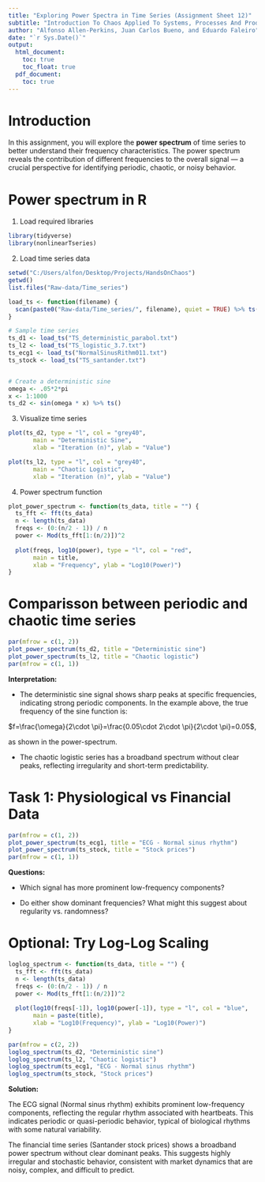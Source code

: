 ```yaml
---
title: "Exploring Power Spectra in Time Series (Assignment Sheet 12)"
subtitle: "Introduction To Chaos Applied To Systems, Processes And Products (ETSIDI, UPM)"
author: "Alfonso Allen-Perkins, Juan Carlos Bueno, and Eduardo Faleiro"
date: "`r Sys.Date()`"
output:
  html_document:
    toc: true
    toc_float: true
  pdf_document:
    toc: true
---
```


# Introduction

In this assignment, you will explore the **power spectrum** of time series to better understand their frequency characteristics. The power spectrum reveals the contribution of different frequencies to the overall signal — a crucial perspective for identifying periodic, chaotic, or noisy behavior.

# Power spectrum in R

1. Load required libraries

```r
library(tidyverse)
library(nonlinearTseries)
```

2. Load time series data

```r
setwd("C:/Users/alfon/Desktop/Projects/HandsOnChaos")
getwd()
list.files("Raw-data/Time_series")

load_ts <- function(filename) {
  scan(paste0("Raw-data/Time_series/", filename), quiet = TRUE) %>% ts()
}

# Sample time series
ts_d1 <- load_ts("TS_deterministic_parabol.txt")
ts_l2 <- load_ts("TS_logistic_3.7.txt")
ts_ecg1 <- load_ts("NormalSinusRithm011.txt")
ts_stock <- load_ts("TS_santander.txt")


# Create a deterministic sine
omega <- .05*2*pi
x <- 1:1000
ts_d2 <- sin(omega * x) %>% ts()

```

3. Visualize time series
```r
plot(ts_d2, type = "l", col = "grey40", 
       main = "Deterministic Sine",
       xlab = "Iteration (n)", ylab = "Value")

plot(ts_l2, type = "l", col = "grey40", 
       main = "Chaotic Logistic",
       xlab = "Iteration (n)", ylab = "Value")
```

4. Power spectrum function

```r
plot_power_spectrum <- function(ts_data, title = "") {
  ts_fft <- fft(ts_data)
  n <- length(ts_data)
  freqs <- (0:(n/2 - 1)) / n
  power <- Mod(ts_fft[1:(n/2)])^2
  
  plot(freqs, log10(power), type = "l", col = "red", 
       main = title,
       xlab = "Frequency", ylab = "Log10(Power)")
}
```

# Comparisson between periodic and chaotic time series

```r
par(mfrow = c(1, 2))
plot_power_spectrum(ts_d2, title = "Deterministic sine")
plot_power_spectrum(ts_l2, title = "Chaotic logistic")
par(mfrow = c(1, 1))
```

**Interpretation:**


- The deterministic sine signal shows sharp peaks at specific frequencies, indicating strong periodic components. In the example above, the true frequency of the sine function is:

$f=\frac{\omega}{2\cdot \pi}=\frac{0.05\cdot 2\cdot \pi}{2\cdot \pi}=0.05$,

as shown in the power-spectrum.

- The chaotic logistic series has a broadband spectrum without clear peaks, reflecting irregularity and short-term predictability.

# Task 1: Physiological vs Financial Data

```r
par(mfrow = c(1, 2))
plot_power_spectrum(ts_ecg1, title = "ECG - Normal sinus rhythm")
plot_power_spectrum(ts_stock, title = "Stock prices")
par(mfrow = c(1, 1))
```

**Questions:**

- Which signal has more prominent low-frequency components?

- Do either show dominant frequencies? What might this suggest about regularity vs. randomness?

# Optional: Try Log-Log Scaling

```r
loglog_spectrum <- function(ts_data, title = "") {
  ts_fft <- fft(ts_data)
  n <- length(ts_data)
  freqs <- (0:(n/2 - 1)) / n
  power <- Mod(ts_fft[1:(n/2)])^2
  
  plot(log10(freqs[-1]), log10(power[-1]), type = "l", col = "blue", 
       main = paste(title),
       xlab = "Log10(Frequency)", ylab = "Log10(Power)")
}

par(mfrow = c(2, 2))
loglog_spectrum(ts_d2, "Deterministic sine")
loglog_spectrum(ts_l2, "Chaotic logistic")
loglog_spectrum(ts_ecg1, "ECG - Normal sinus rhythm")
loglog_spectrum(ts_stock, "Stock prices")
```

**Solution:**

The ECG signal (Normal sinus rhythm) exhibits prominent low-frequency components, reflecting the regular rhythm associated with heartbeats. This indicates periodic or quasi-periodic behavior, typical of biological rhythms with some natural variability.

The financial time series (Santander stock prices) shows a broadband power spectrum without clear dominant peaks. This suggests highly irregular and stochastic behavior, consistent with market dynamics that are noisy, complex, and difficult to predict.
